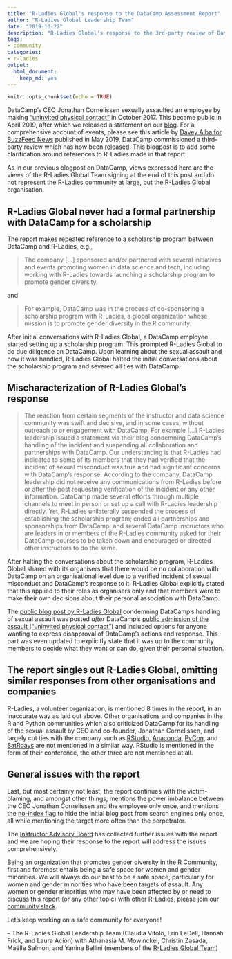 ```yaml
---
title: "R-Ladies Global's response to the DataCamp Assessment Report"
author: "R-Ladies Global Leadership Team"
date: "2019-10-22"
description: "R-Ladies Global's response to the 3rd-party review of DataCamp"
tags: 
- community
categories:
- r-ladies
output: 
  html_document:
    keep_md: yes
---
```


```r
knitr::opts_chunk$set(echo = TRUE)
```


DataCamp's CEO Jonathan Cornelissen sexually assaulted an employee by making ["uninvited physical contact"](https://www.datacamp.com/community/blog/note-to-our-community) in October 2017. This became public in April 2019, after which we released a statement on our [blog](https://blog.rladies.org/post/statement-about-datacamp/). For a comprehensive account of events, please see this article by [Davey Alba for BuzzFeed News](https://www.buzzfeednews.com/article/daveyalba/datacamp-sexual-harassment-metoo-tech-startup) published in May 2019. DataCamp commissioned a third-party review which has now been [released](https://assets.datacamp.com/working-ideal-independent-third-party-review-of-datacamp.pdf). This blogpost is to add some clarification around references to R-Ladies made in that report.

As in our previous blogpost on DataCamp, views expressed here are the views of the R-Ladies Global Team signing at the end of this post and do not represent the R-Ladies community at large, but the R-Ladies Global organisation.


## R-Ladies Global never had a formal partnership with DataCamp for a scholarship

The report makes repeated reference to a scholarship program between DataCamp and R-Ladies, e.g.,

> The company [...] sponsored and/or partnered with several initiatives and events promoting women in data science and tech, including working with R-Ladies towards launching a scholarship program to promote gender diversity.

and

> For example, DataCamp was in the process of co-sponsoring a scholarship program with R-Ladies, a global organization whose mission is to promote gender diversity in the R community.

After initial conversations with R-Ladies Global, a DataCamp employee started setting up a scholarship program. This prompted R-Ladies Global to do due diligence on DataCamp. Upon learning about the sexual assault and how it was handled, R-Ladies Global halted the initial conversations about the scholarship program and severed all ties with DataCamp.


## Mischaracterization of R-Ladies Global's response

> The reaction from certain segments of the instructor and data science community was swift and decisive, and in some cases, without outreach to or engagement with DataCamp. For example [...] R-Ladies leadership issued a statement via their blog condemning DataCamp’s handling of the incident and suspending all collaboration and partnerships with DataCamp. Our understanding is that R-Ladies had indicated to some of its members that they had verified that the incident of sexual misconduct was true and had significant concerns with DataCamp’s response. According to the company, DataCamp leadership did not receive any communications from R-Ladies before or after the post requesting verification of the incident or any other information. DataCamp made several efforts through multiple channels to meet in person or set up a call with R-Ladies leadership directly. Yet, R-Ladies unilaterally suspended the process of establishing the scholarship program; ended all partnerships and sponsorships from DataCamp; and several DataCamp instructors who are leaders in or members of the R-Ladies community asked for their DataCamp courses to be taken down and encouraged or directed other instructors to do the same.

After halting the conversations about the scholarship program, R-Ladies Global shared with its organisers that there would be no collaboration with DataCamp on an organisational level due to a verified incident of sexual misconduct and DataCamp's response to it. R-Ladies Global explicitly stated that this applied to their roles as organisers only and that members were to make their own decisions about their personal association with DataCamp.

The [public blog post by R-Ladies Global](https://blog.rladies.org/post/statement-about-datacamp/) condemning DataCamp's handling of sexual assault was posted *after* DataCamp's [public admission of the assault ("uninvited physical contact")](https://www.datacamp.com/community/blog/note-to-our-community) and included options for anyone wanting to express disapproval of DataCamp's actions and response. This part was even updated to explicitly state that it was up to the community members to decide what they want or can do, given their personal situation.


## The report singles out R-Ladies Global, omitting similar responses from other organisations and companies

R-Ladies, a volunteer organization, is mentioned 8 times in the report, in an inaccurate way as laid out above. Other organisations and companies in the R and Python communities which also criticized DataCamp for its handling of the sexual assault by CEO and co-founder, Jonathan Cornelissen, and largely cut ties with the company such as [RStudio](https://twitter.com/rstudio/status/1117889763711696896), [Anaconda](https://www.anaconda.com/updated-statement-about-our-relationship-with-datacamp/), [PyCon](https://pycon.blogspot.com/2019/04/an-update-regarding-pycon-2019-sponsor.html), and [SatRdays](https://satrdays.org/blog/2019/04/14/datacamp-sponsorship/) are not mentioned in a similar way. RStudio is mentioned in the form of their conference, the other three are not mentioned at all.


## General issues with the report

Last, but most certainly not least, the report continues with the victim-blaming, and amongst other things, mentions the power imbalance between the CEO Jonathan Cornelissen and the employee only once, and mentions the [no-index flag](https://twitter.com/noamross/status/1116709899159916544) to hide the initial blog post from search engines only once, all while mentioning the target more often than the perpetrator.

The [Instructor Advisory Board](https://twitter.com/AllenDowney/status/1184568115880976384) has collected further issues with the report and we are hoping their response to the report will address the issues comprehensively.
 
Being an organization that promotes gender diversity in the R Community, first and foremost entails being a safe space for women and gender minorities. We will always do our best to be a safe space, particularly for women and gender minorities who have been targets of assault. Any women or gender minorities who may have been affected by or need to discuss this report (or any other topic) with other R-Ladies, please join our [community slack](https://rladies-community-slack.herokuapp.com/).

Let’s keep working on a safe community for everyone!

– The R-Ladies Global Leadership Team (Claudia Vitolo, Erin LeDell, Hannah Frick, and Laura Ación) with Athanasia M. Mowinckel, Christin Zasada, Maëlle Salmon, and Yanina Bellini (members of the [R-Ladies Global Team](https://rladies.org/about-us/team/))

